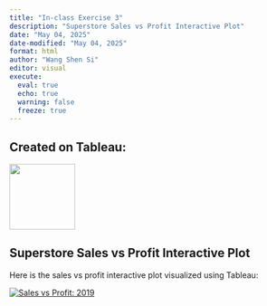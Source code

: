 ```yaml
---
title: "In-class Exercise 3"
description: "Superstore Sales vs Profit Interactive Plot"
date: "May 04, 2025"
date-modified: "May 04, 2025"
format: html
author: "Wang Shen Si"
editor: visual
execute: 
  eval: true
  echo: true
  warning: false
  freeze: true
---
```


## **Created on Tableau:**

![](https://isss608-vriadi.netlify.app/images/Tableau-Logo.jpg){width="116"}

## Superstore Sales vs Profit Interactive Plot

Here is the sales vs profit interactive plot visualized using Tableau:

```{=html}
<div class='tableauPlaceholder' id='viz1746351250584' style='position: relative'>
  <noscript>
    <a href='#'>
      <img alt='Sales vs Profit: 2019 '
           src='https://public.tableau.com/static/images/in/in-classEx3/SalesvsProfit/1_rss.png'
           style='border: none' />
    </a>
  </noscript>
  <object class='tableauViz' style='display:none;'>
    <param name='host_url' value='https%3A%2F%2Fpublic.tableau.com%2F' />
    <param name='embed_code_version' value='3' />
    <param name='site_root' value='' />
    <param name='name' value='in-classEx3/SalesvsProfit' />
    <param name='tabs' value='no' />
    <param name='toolbar' value='yes' />
    <param name='static_image' value='https://public.tableau.com/static/images/in/in-classEx3/SalesvsProfit/1.png' />
    <param name='animate_transition' value='yes' />
    <param name='display_static_image' value='yes' />
    <param name='display_spinner' value='yes' />
    <param name='display_overlay' value='yes' />
    <param name='display_count' value='yes' />
    <param name='language' value='zh-CN' />
  </object>
</div>
<script type='text/javascript'>
  var divElement = document.getElementById('viz1746351250584');
  var vizElement = divElement.getElementsByTagName('object')[0];
  vizElement.style.width = '100%';
  vizElement.style.height = (divElement.offsetWidth * 0.75) + 'px';
  var scriptElement = document.createElement('script');
  scriptElement.src = 'https://public.tableau.com/javascripts/api/viz_v1.js';
  vizElement.parentNode.insertBefore(scriptElement, vizElement);
</script>
```

